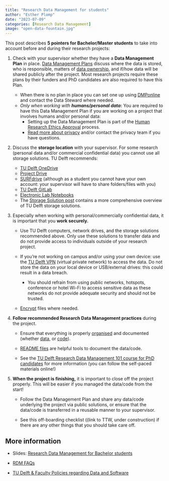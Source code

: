 ```yaml
---
title: "Research Data Management for students"
author: "Esther Plomp"
date: "2023-07-09"
categories: [Research Data Management]
image: "open-data-fountain.jpg"
---
```


This post describes **5 pointers for Bachelor/Master students** to take into account before and during their research projects:

1.  Check with your supervisor whether they have a **Data Management Plan** in place. [Data Management Plans](https://estherplomp.github.io/TNW-OS-support/posts/DMP-templates/) discuss where the data is stored, who is responsible, matters of [data ownership](https://www.tudelft.nl/en/library/research-data-management/r/plan/data-ownership/), and if/how data will be shared publicly after the project. Most research projects require these plans by their funders and PhD candidates are also required to have this Plan.

    -   When there is no plan in place you can set one up using [DMPonline](https://dmponline.tudelft.nl/) and contact the Data Steward where needed.
    -   *Only when working with **humans/personal data*****:** You are required to have this Data Management Plan if you are working on a project that involves humans and/or personal data:
        -   Setting up the Data Management Plan is part of the [Human Research Ethics Approval](https://www.tudelft.nl/over-tu-delft/strategie/integriteitsbeleid/human-research-ethics/hrec-approval-1-application) process.
        -   [Read more about privacy](https://www.tudelft.nl/en/privacy-security/privacy) and/or contact the privacy team if you have questions.

2.  Discuss the **storage location** with your supervisor. For some research (personal data and/or commercial confidential data) you cannot use all storage solutions. TU Delft recommends:

    -   [TU Delft OneDrive](https://www.tudelft.nl/en/it-manuals/office-365/)
    -   [Project Drive](https://estherplomp.github.io/TNW-OS-support/posts/storage-solutions/#project-drive)
    -   [SURFdrive](http://surfdrive.surf.nl/) (although as a student you cannot have your own account: your supervisor will have to share folders/files with you)
    -   [TU Delft GitLab](https://gitlab.tudelft.nl)
    -   [Electronic Lab Notebooks](https://www.tudelft.nl/en/library/research-data-management/r/manage/electronic-lab-notebook)
    -   The [Storage Solution post](https://estherplomp.github.io/TNW-OS-support/posts/storage-solutions/) contains a more comprehensive overview of TU Delft storage solutions.

3.  Especially when working with personal/commercially confidential data, it is important that you **work securely.**

    -   Use TU Delft computers, network drives, and the storage solutions recommended above. Only use these solutions to transfer data and do not provide access to individuals outside of your research project.

    -   If you're not working on campus and/or using your own device: use the [TU Delft VPN](https://www.tudelft.nl/studenten/ict/ict-voorzieningen/vpn) (virtual private network) to access the data. Do not store the data on your local device or USB/external drives: this could result in a data breach.

        -   You should refrain from using public networks, hotspots, conference or hotel Wi-Fi to access sensitive data as these networks do not provide adequate security and should not be
            trusted.

    -   [Encrypt](https://estherplomp.github.io/TNW-OS-support/posts/Encryption/index.html) files where needed.

4.  **Follow recommended Research Data Management practices** during the project.

    -   Ensure that everything is properly [organised](https://estherplomp.github.io/TNW-OS-support/posts/data-organisation/) and documented (whether [data](https://estherplomp.github.io/TNW-OS-support/posts/data-documentation/), or [code](https://estherplomp.github.io/TNW-OS-support/posts/software-documentation/)).

    -   [README files](https://estherplomp.github.io/TNW-OS-support/posts/readme/) are helpful tools to document the data/code.

    -   See the [TU Delft Research Data Management 101 course for PhD candidates](https://tu-delft-library.github.io/rdm101-book/intro.html) for more information (you can follow the self-paced materials online!)

5.  **When the project is finishing,** it is important to close off the project properly. This will be easier if you managed the data/code from the start!

    -   Follow the Data Management Plan and share any data/code underlying the project via public solutions, or ensure that the data/code is transferred in a reusable manner to your supervisor.

    -   See this off-boarding checklist ((link to TTW, under construction) if there are any other things that you should take care off.

## More information

-   Slides: [Research Data Management for Bachelor students](https://doi.org/10.5281/zenodo.6477901)

-   [RDM FAQs](https://www.tudelft.nl/en/library/research-data-management/r/buttons/faqs/)

-   [TU Delft & Faculty Policies regarding Data and Software](https://www.tudelft.nl/en/library/research-data-management/r/policies/tu-delft-faculty-policies/)
